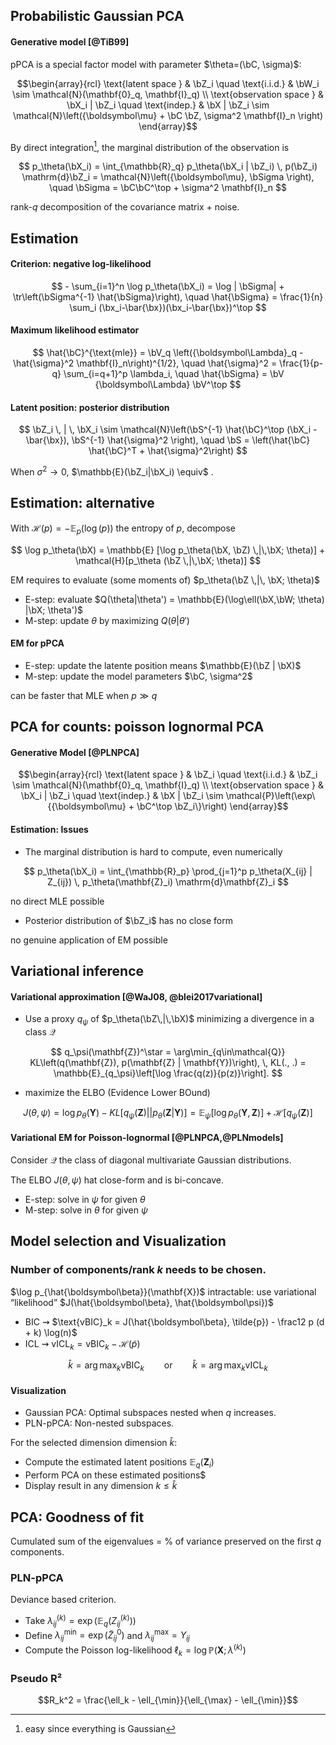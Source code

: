 ## Probabilistic Gaussian PCA

#### Generative model [@TiB99]

pPCA is a special factor model with parameter $\theta=(\bC, \sigma)$:

$$\begin{array}{rcl}
  \text{latent space }  & \bZ_i \quad \text{i.i.d.} & \bW_i \sim \mathcal{N}(\mathbf{0}_q, \mathbf{I}_q)  \\
  \text{observation space } &  \bX_i | \bZ_i \quad \text{indep.} & \bX | \bZ_i \sim \mathcal{N}\left({\boldsymbol\mu} + \bC \bZ, \sigma^2 \mathbf{I}_n \right)
\end{array}$$

By direct integration^[easy since everything is Gaussian], the marginal distribution of the observation is 

$$
p_\theta(\bX_i) = \int_{\mathbb{R}_q} p_\theta(\bX_i | \bZ_i) \, p(\bZ_i) \mathrm{d}\bZ_i = \mathcal{N}\left({\boldsymbol\mu}, \bSigma \right), \quad \bSigma = \bC\bC^\top + \sigma^2 \mathbf{I}_n
$$

\rsa rank-$q$ decomposition of the covariance matrix + noise.

## Estimation 

#### Criterion: negative log-likelihood

\vspace{-.75cm}

$$
- \sum_{i=1}^n \log p_\theta(\bX_i) = \log | \bSigma| + \tr\left(\bSigma^{-1} \hat{\bSigma}\right), \quad \hat{\bSigma} = \frac{1}{n} \sum_i (\bx_i-\bar{\bx})(\bx_i-\bar{\bx})^\top
$$

#### Maximum likelihood estimator

\vspace{-.5cm}

$$
\hat{\bC}^{\text{mle}} = \bV_q \left({\boldsymbol\Lambda}_q - \hat{\sigma}^2 \mathbf{I}_n\right)^{1/2}, \quad \hat{\sigma}^2 = \frac{1}{p-q} \sum_{i=q+1}^p \lambda_i, \quad \hat{\bSigma} = \bV {\boldsymbol\Lambda} \bV^\top
$$
 
#### Latent position: posterior distribution

\vspace{-.5cm}

$$
\bZ_i \, | \, \bX_i \sim \mathcal{N}\left(\bS^{-1} \hat{\bC}^\top (\bX_i - \bar{\bx}), \bS^{-1} \hat{\sigma}^2  \right), \quad \bS = \left(\hat{\bC} \hat{\bC}^T + \hat{\sigma}^2\right)
$$

\medskip

When $\sigma^2\to 0$, $\mathbb{E}(\bZ_i|\bX_i) \equiv$ \emphase{orthogonal projection in the latent space}.

## Estimation: alternative

\framesubtitle{Expectation-Maximization}

With $\mathcal{H}(p) = -\mathbb{E}_p(\log(p))$ the entropy of $p$, decompose 

$$
\log p_\theta(\bX) = \mathbb{E} [\log p_\theta(\bX, \bZ) \,|\,\bX; \theta)] + \mathcal{H}[p_\theta (\bZ \,|\,\bX; \theta)]
$$

EM requires to evaluate (some moments of) $p_\theta(\bZ \,|\,  \bX; \theta)$

  - E-step: evaluate $Q(\theta|\theta') = \mathbb{E}(\log\ell(\bX,\bW; \theta) |\bX; \theta')$
  - M-step: update $\theta$ by maximizing $Q(\theta|\theta')$

#### EM for pPCA

  - E-step: update the latente position means $\mathbb{E}(\bZ | \bX)$
  - M-step: update the model parameters $\bC, \sigma^2$

\bigskip

\rsa can be faster that MLE when $p \gg q$

## PCA for counts: poisson lognormal PCA

#### Generative Model [@PLNPCA]

$$\begin{array}{rcl}
  \text{latent space }  & \bZ_i \quad \text{i.i.d.} & \bZ_i \sim \mathcal{N}(\mathbf{0}_q, \mathbf{I}_q)  \\
  \text{observation space } &  \bX_i | \bZ_i \quad \text{indep.} & \bX | \bZ_i \sim \mathcal{P}\left(\exp\{{\boldsymbol\mu} + \bC^\top \bZ_i\}\right)
\end{array}$$

#### Estimation: Issues

  - The marginal distribution is hard to compute, even numerically

$$
p_\theta(\bX_i) = \int_{\mathbb{R}_p} \prod_{j=1}^p p_\theta(X_{ij} | Z_{ij}) \, p_\theta(\mathbf{Z}_i) \mathrm{d}\mathbf{Z}_i
$$

\rsa no direct MLE possible

  - Posterior distribution of $\bZ_i$ has no close form

\rsa no genuine application of EM possible

## Variational inference

#### Variational approximation [@WaJ08, @blei2017variational]

  - Use a proxy $q_\psi$ of $p_\theta(\bZ\,|\,\bX)$ minimizing a divergence in a class $\mathcal{Q}$

$$
q_\psi(\mathbf{Z})^\star = \arg\min_{q\in\mathcal{Q}} KL\left(q(\mathbf{Z}), p(\mathbf{Z} | \mathbf{Y})\right), \, KL(., .) = \mathbb{E}_{q_\psi}\left[\log \frac{q(z)}{p(z)}\right].
$$

  - maximize the ELBO (Evidence Lower BOund)

$$
J(\theta, \psi) = \log p_\theta(\mathbf{Y}) - KL[q_\psi (\mathbf{Z}) ||  p_\theta(\mathbf{Z} | \mathbf{Y})] = \mathbb{E}_{\psi} [\log p_\theta(\mathbf{Y}, \mathbf{Z})] + \mathcal{H}[q_\psi(\mathbf{Z})]
$$

#### Variational EM for Poisson-lognormal [@PLNPCA,@PLNmodels]

Consider $\mathcal{Q}$ the class of diagonal multivariate Gaussian distributions.

The ELBO $J(\theta, \psi)$ hat close-form and is bi-concave.

  - E-step: solve in $\psi$ for given $\theta$ 
  - M-step: solve in $\theta$ for given $\psi$ 

## Model selection and Visualization

### Number of components/rank $k$ needs to be chosen.
  
$\log p_{\hat{\boldsymbol\beta}}(\mathbf{X})$ intractable: use variational "likelihood"  $J(\hat{\boldsymbol\beta}, \hat{\boldsymbol\psi})$

- BIC $\rightsquigarrow$ $\text{vBIC}_k = J(\hat{\boldsymbol\beta}, \tilde{p}) - \frac12 p (d + k) \log(n)$
- ICL $\rightsquigarrow$ $\text{vICL}_k = \text{vBIC}_k - \mathcal{H}(\tilde{p})$

$$
  \hat{k} = \arg\max_k \text{vBIC}_k
  \qquad \text{or} \qquad
  \hat{k} = \arg\max_k \text{vICL}_k
$$

#### Visualization

- Gaussian PCA: Optimal subspaces nested when $q$ increases.
- PLN-pPCA: Non-nested subspaces.

For the selected dimension dimension $\hat{k}$:

- Compute the estimated latent positions $\mathbb{E}_q(\mathbf{Z}_i)$
- Perform PCA on these estimated positions$
- Display result in any dimension $k \leq \hat{k}$

## PCA: Goodness of fit

\emphase{pPCA:} Cumulated sum of the  eigenvalues = \% of variance preserved on the first $q$ components.

### PLN-pPCA

Deviance based criterion.

- Take $\lambda_{ij}^{(k)} = \exp\left(\mathbb{E}_q(Z_{ij}^{(k)})\right)$
- Define $\lambda_{ij}^{\min} = \exp( \tilde{Z}_{ij}^0)$ and $\lambda_{ij}^{\max} = Y_{ij}$
- Compute the Poisson log-likelihood $\ell_k = \log \mathbb{P}(\mathbf{X}; \lambda^{(k)})$

### Pseudo R²

$$R_k^2 = \frac{\ell_k - \ell_{\min}}{\ell_{\max} - \ell_{\min}}$$

